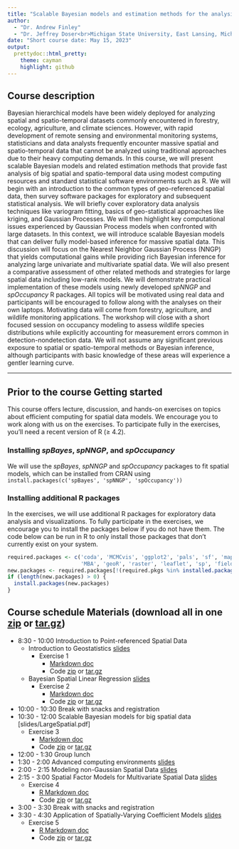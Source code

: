 ```yaml
---
title: "Scalable Bayesian models and estimation methods for the analysis of big spatial and spatio-temporal data"
author:
  - "Dr. Andrew Finley"
  - "Dr. Jeffrey Doser<br>Michigan State University, East Lansing, Michigan"
date: "Short course date: May 15, 2023"
output:
  prettydoc::html_pretty:
    theme: cayman
    highlight: github
---
```


## Course description

Bayesian hierarchical models have been widely deployed for analyzing spatial and spatio-temporal datasets commonly encountered in forestry, ecology, agriculture, and climate sciences. However, with rapid development of remote sensing and environmental monitoring systems, statisticians and data analysts frequently encounter massive spatial and spatio-temporal data that cannot be analyzed using traditional approaches due to their heavy computing demands. In this course, we will present scalable Bayesian models and related estimation methods that provide fast analysis of big spatial and spatio-temporal data using modest computing resources and standard statistical software environments such as R. We will begin with an introduction to the common types of geo-referenced spatial data, then survey software packages for exploratory and subsequent statistical analysis. We will briefly cover exploratory data analysis techniques like variogram fitting, basics of geo-statistical approaches like kriging, and Gaussian Processes. We will then highlight key computational issues experienced by Gaussian Process models when confronted with large datasets. In this context, we will introduce scalable Bayesian models that can deliver fully model-based inference for massive spatial data. This discussion will focus on the Nearest Neighbor Gaussian Process (NNGP) that yields computational gains while providing rich Bayesian inference for analyzing large univariate and multivariate spatial data. We will also present a comparative assessment of other related methods and strategies for large spatial data including low-rank models. We will demonstrate practical implementation of these models using newly developed *spNNGP* and *spOccupancy* R packages. All topics will be motivated using real data and participants will be encouraged to follow along with the analyses on their own laptops. Motivating data will come from forestry, agriculture, and wildlife monitoring applications. The workshop will close with a short focused session on occupancy modeling to assess wildlife species distributions while explicitly accounting for measurement errors common in detection-nondetection data. We will not assume any significant previous exposure to spatial or spatio-temporal methods or Bayesian inference, although participants with basic knowledge of these areas will experience a gentler learning curve.

********
## Prior to the course Getting started

This course offers lecture, discussion, and hands-on exercises on topics about efficient computing for spatial data models. We encourage you to work along with us on the exercises. To participate fully in the exercises, you'll need a recent version of R ($\geqslant$ 4.2). 

### Installing *spBayes*, *spNNGP*, and *spOccupancy*

We will use the *spBayes*, *spNNGP* and *spOccupancy* packages to fit spatial models, which can be installed from CRAN using `install.packages(c('spBayes', 'spNNGP', 'spOccupancy'))`

### Installing additional R packages

In the exercises, we will use additional R packages for exploratory data analysis and visualizations. To fully participate in the exercises, we encourage you to install the packages below if you do not have them. The code below can be run in R to only install those packages that don't currently exist on your system.

```r
required.packages <- c('coda', 'MCMCvis', 'ggplot2', 'pals', 'sf', 'maps', 'stars', 
                       'MBA', 'geoR', 'raster', 'leaflet', 'sp', 'fields', 'classInt')
new.packages <- required.packages[!(required.pkgs %in% installed.packages()[, 'Package'])]
if (length(new.packages) > 0) {
  install.packages(new.packages)
}
```

## Course schedule Materials (download all in one [zip](casanr23.zip) or [tar.gz](casanr23.tar.gz))

* 8:30 - 10:00 Introduction to Point-referenced Spatial Data 
  * Introduction to Geostatistics [slides](slides/IntroToGeostatistics.pdf)
      * Exercise 1
        * [Markdown doc](exercises/exercise-1/exercise_1.html)
        * Code [zip](exercises/exercise-1.zip) or [tar.gz](exercises/exercise-1.tar.gz)
  * Bayesian Spatial Linear Regression [slides](slides/Bayesian_Spatial_Linear_Regression.pdf)
      * Exercise 2
        * [Markdown doc](exercises/exercise-2/CO-temp.html)
        * Code [zip](exercises/exercise-2.zip) or [tar.gz](exercises/exercise-2.tar.gz)
* 10:00 - 10:30 Break with snacks and registration
* 10:30 - 12:00 Scalable Bayesian models for big spatial data [slides/LargeSpatial.pdf]
    * Exercise 3
      * [Markdown doc](exercises/exercise-3/harvard-Forest.html)
      * Code [zip](exercises/exercise-3.zip) or [tar.gz](exercises/exercise-3.tar.gz)
* 12:00 - 1:30 Group lunch 
* 1:30 - 2:00 Advanced computing environments [slides](slides/CompNotes.pdf)
* 2:00 - 2:15 Modeling non-Gaussian Spatial Data [slides](slides/SpatialGLMMs.pdf)
* 2:15 - 3:00 Spatial Factor Models for Multivariate Spatial Data [slides](slides/SpatialFactorModels.pdf)
  * Exercise 4
    * [R Markdown doc](exercises/exercise-4/exercise-4.html)
    * Code [zip](exercises/exercise-4.zip) or [tar.gz](exercises/exercise-4.tar.gz)
* 3:00 - 3:30 Break with snacks and registration
* 3:30 - 4:30 Application of Spatially-Varying Coefficient Models [slides](slides/SVCs.pdf)
    * Exercise 5
      * [R Markdown doc](exercises/exercise-5/exercise-5.html)
      * Code [zip](exercises/exercise-4.zip) or [tar.gz](exercises/exercises-4.tar.gz)
